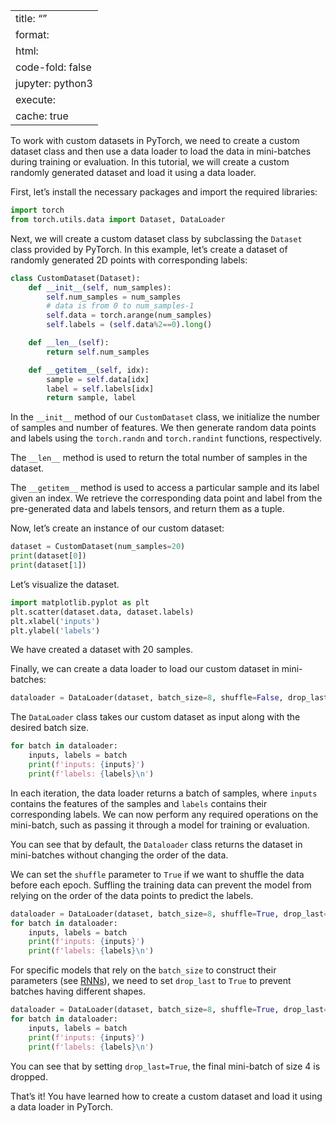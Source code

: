 
---
title: ""
format:
  html:
    code-fold: false
jupyter: python3
execute: 
  cache: true
---


To work with custom datasets in PyTorch, we need to create a custom dataset class and then use a data loader to load the data in mini-batches during training or evaluation. In this tutorial, we will create a custom randomly generated dataset and load it using a data loader.

First, let's install the necessary packages and import the required libraries:

```python
import torch
from torch.utils.data import Dataset, DataLoader
```

Next, we will create a custom dataset class by subclassing the `Dataset` class provided by PyTorch. In this example, let's create a dataset of randomly generated 2D points with corresponding labels:

```python
class CustomDataset(Dataset):
    def __init__(self, num_samples):
        self.num_samples = num_samples
        # data is from 0 to num_samples-1
        self.data = torch.arange(num_samples)
        self.labels = (self.data%2==0).long()

    def __len__(self):
        return self.num_samples

    def __getitem__(self, idx):
        sample = self.data[idx]
        label = self.labels[idx]
        return sample, label
```

In the `__init__` method of our `CustomDataset` class, we initialize the number of samples and number of features. We then generate random data points and labels using the `torch.randn` and `torch.randint` functions, respectively.

The `__len__` method is used to return the total number of samples in the dataset.

The `__getitem__` method is used to access a particular sample and its label given an index. We retrieve the corresponding data point and label from the pre-generated data and labels tensors, and return them as a tuple.

Now, let's create an instance of our custom dataset:

```python
dataset = CustomDataset(num_samples=20)
print(dataset[0])
print(dataset[1])
```

Let's visualize the dataset.
```python
import matplotlib.pyplot as plt
plt.scatter(dataset.data, dataset.labels)
plt.xlabel('inputs')
plt.ylabel('labels')
```


We have created a dataset with 20 samples.

Finally, we can create a data loader to load our custom dataset in mini-batches:

```python
dataloader = DataLoader(dataset, batch_size=8, shuffle=False, drop_last=False)
```

The `DataLoader` class takes our custom dataset as input along with the desired batch size. 

```python
for batch in dataloader:
    inputs, labels = batch
    print(f'inputs: {inputs}')
    print(f'labels: {labels}\n')
```

In each iteration, the data loader returns a batch of samples, where `inputs` contains the features of the samples and `labels` contains their corresponding labels. We can now perform any required operations on the mini-batch, such as passing it through a model for training or evaluation.

You can see that by default, the `Dataloader` class returns the dataset in mini-batches without changing the order of the data. 

We can set the `shuffle` parameter to `True` if we want to shuffle the data before each epoch. Suffling the training data can prevent the model from relying on the order of the data points to predict the labels.

```python
dataloader = DataLoader(dataset, batch_size=8, shuffle=True, drop_last=False)
for batch in dataloader:
    inputs, labels = batch
    print(f'inputs: {inputs}')
    print(f'labels: {labels}\n')
```

For specific models that rely on the `batch_size` to construct their parameters (see [RNNs](RNN_timeseries.qmd)), we need to set `drop_last` to `True` to prevent batches having different shapes.

```python
dataloader = DataLoader(dataset, batch_size=8, shuffle=True, drop_last=True)
for batch in dataloader:
    inputs, labels = batch
    print(f'inputs: {inputs}')
    print(f'labels: {labels}\n')
```

You can see that by setting `drop_last=True`, the final mini-batch of size $4$ is dropped.


That's it! You have learned how to create a custom dataset and load it using a data loader in PyTorch.